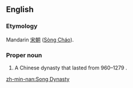 ==English==

===Etymology===
Mandarin [[宋朝]] ([[Sòng Cháo]]).

===Proper noun===
{{en-proper noun|sg=[[Song]] [[dynasty|Dynasty]]}}

# A Chinese dynasty that lasted from 960–1279 {{C.E.}}.

[[zh-min-nan:Song Dynasty]]